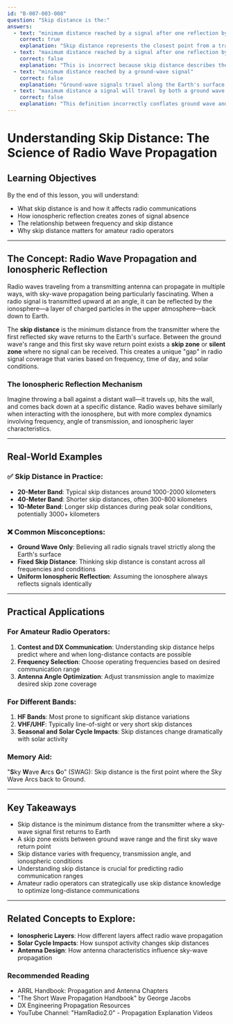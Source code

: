 ```yaml
---
id: "B-007-003-008"
question: "Skip distance is the:"
answers:
  - text: "minimum distance reached by a signal after one reflection by the ionosphere"
    correct: true
    explanation: "Skip distance represents the closest point from a transmitting antenna where a radio signal, after being reflected by the ionosphere, returns to the Earth's surface. This is the first point where the signal can be received after its initial ionospheric reflection, creating a 'gap' between the ground wave and the first point where the sky wave is detectable. Understanding skip distance is crucial for predicting radio wave propagation and communication ranges in different frequency bands."
  - text: "maximum distance reached by a signal after one reflection by the ionosphere"
    correct: false
    explanation: "This is incorrect because skip distance describes the minimum distance of the first return point, not the maximum distance. The maximum distance would depend on multiple factors like frequency, ionospheric conditions, and antenna characteristics, and is not a fixed measurement defined as 'skip distance'."
  - text: "minimum distance reached by a ground-wave signal"
    correct: false
    explanation: "Ground-wave signals travel along the Earth's surface and do not involve ionospheric reflection. Skip distance specifically relates to sky-wave propagation where signals are reflected by the ionospheric layers, creating a zone of signal absence between the ground wave and the first sky wave reception point."
  - text: "maximum distance a signal will travel by both a ground wave and reflected wave"
    correct: false
    explanation: "This definition incorrectly conflates ground wave and sky wave propagation. Skip distance is a specific concept related to ionospheric reflection and represents the closest point where a sky wave returns to Earth, not a measure of total signal travel distance."
---
```


# Understanding Skip Distance: The Science of Radio Wave Propagation

## Learning Objectives
By the end of this lesson, you will understand:
- What skip distance is and how it affects radio communications
- How ionospheric reflection creates zones of signal absence
- The relationship between frequency and skip distance
- Why skip distance matters for amateur radio operators

---

## The Concept: Radio Wave Propagation and Ionospheric Reflection

Radio waves traveling from a transmitting antenna can propagate in multiple ways, with sky-wave propagation being particularly fascinating. When a radio signal is transmitted upward at an angle, it can be reflected by the ionosphere—a layer of charged particles in the upper atmosphere—back down to Earth.

The **skip distance** is the minimum distance from the transmitter where the first reflected sky wave returns to the Earth's surface. Between the ground wave's range and this first sky wave return point exists a **skip zone** or **silent zone** where no signal can be received. This creates a unique "gap" in radio signal coverage that varies based on frequency, time of day, and solar conditions.

### The Ionospheric Reflection Mechanism

Imagine throwing a ball against a distant wall—it travels up, hits the wall, and comes back down at a specific distance. Radio waves behave similarly when interacting with the ionosphere, but with more complex dynamics involving frequency, angle of transmission, and ionospheric layer characteristics.

---

## Real-World Examples

### ✅ Skip Distance in Practice:
- **20-Meter Band**: Typical skip distances around 1000-2000 kilometers
- **40-Meter Band**: Shorter skip distances, often 300-800 kilometers
- **10-Meter Band**: Longer skip distances during peak solar conditions, potentially 3000+ kilometers

### ❌ Common Misconceptions:
- **Ground Wave Only**: Believing all radio signals travel strictly along the Earth's surface
- **Fixed Skip Distance**: Thinking skip distance is constant across all frequencies and conditions
- **Uniform Ionospheric Reflection**: Assuming the ionosphere always reflects signals identically

---

## Practical Applications

### For Amateur Radio Operators:
1. **Contest and DX Communication**: Understanding skip distance helps predict where and when long-distance contacts are possible
2. **Frequency Selection**: Choose operating frequencies based on desired communication range
3. **Antenna Angle Optimization**: Adjust transmission angle to maximize desired skip zone coverage

### For Different Bands:
1. **HF Bands**: Most prone to significant skip distance variations
2. **VHF/UHF**: Typically line-of-sight or very short skip distances
3. **Seasonal and Solar Cycle Impacts**: Skip distances change dramatically with solar activity

### Memory Aid:
"**S**ky **W**ave **A**rcs **G**o" (SWAG): Skip distance is the first point where the Sky Wave Arcs back to Ground.

---

## Key Takeaways

- Skip distance is the minimum distance from the transmitter where a sky-wave signal first returns to Earth
- A skip zone exists between ground wave range and the first sky wave return point
- Skip distance varies with frequency, transmission angle, and ionospheric conditions
- Understanding skip distance is crucial for predicting radio communication ranges
- Amateur radio operators can strategically use skip distance knowledge to optimize long-distance communications

---

## Related Concepts to Explore:
- **Ionospheric Layers**: How different layers affect radio wave propagation
- **Solar Cycle Impacts**: How sunspot activity changes skip distances
- **Antenna Design**: How antenna characteristics influence sky-wave propagation

### Recommended Reading
- ARRL Handbook: Propagation and Antenna Chapters
- "The Short Wave Propagation Handbook" by George Jacobs
- DX Engineering Propagation Resources
- YouTube Channel: "HamRadio2.0" - Propagation Explanation Videos